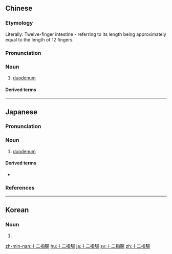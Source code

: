 {{also|十二指肠}}
==Chinese==
{{zh-forms|s=十二指肠|type=211}}
{{wikipedia|lang=zh}}

===Etymology===
Literally: Twelve-finger intestine - referring to its length being approximately equal to the length of 12 fingers.

===Pronunciation===
{{zh-pron
|m=shí'èrzhǐcháng
|c=sap6 ji6 zi2 coeng4
|mn=si̍p-jī-chí-tn̂g/si̍p-lī-chí-tn̂g/cha̍p-jī-chí-tn̂g/cha̍p-lī-chí-tn̂g
|cat=n
}}

===Noun===
{{zh-noun}}

# {{lb|zh|anatomy}} [[duodenum]]

====Derived terms====
{{zh-der|十二指腸潰瘍:[[duodenal ulcer]]}}

----

==Japanese==
{{wikipedia|lang=ja}}
{{ja-kanjitab|じゅう|に|し|ちょう|yomi=o}}

===Pronunciation===
{{ja-pron|yomi=o|じゅうにしちょう|acc=4|acc_ref=DJR}}

===Noun===
{{ja-noun|じゅうにしちょう|hhira=じふにしちやう}}

# {{lb|ja|anatomy|sort=しゅうにしちょう'}} [[duodenum]]

====Derived terms====
* {{ja-r|十二指腸潰瘍|じゅうにしちょうかいよう|gloss=[[duodenal ulcer]]}}

===References===
<references/>

----

==Korean==
{{ko-hanjatab}}

===Noun===
{{ko-noun|rv=hanja|hangeul=십이지장}}

# {{hanja form of|십이지장|[[duodenum]]}}

[[zh-min-nan:十二指腸]]
[[hu:十二指腸]]
[[ja:十二指腸]]
[[sv:十二指腸]]
[[zh:十二指腸]]